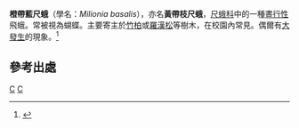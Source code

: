 {{Speciesbox
| taxon = Milionia basalis
| binomial_authority = Walker, 1854
| name = 橙帶藍尺蛾<br>''Milionia basalis''
| image = Milionia_basalis_Day_flying_Moth_from_Namdapha_Tiger_Reserve,_Arunachal_Pradesh_IMG_3321.jpg
| image_caption = 橙帶藍尺蛾
| image2 = Milionia_basalis.JPG
| image2_caption = ''Milionia basalis guentheri''<br>產於蘇門答臘的亞種
| synonyms =
*''Milionia zonea'' <small>Moore, 1872</small>
*''Milionia guentheri'' <small>Butler, 1881</small>
*''Milionia latifasciata'' <small>Butler, 1881</small>
*''Milionia pyrozonis'' <small>Butler, 1882</small>
*''Milionia butleri'' <small>Druce, 1882</small>
*''Milionia sharpei'' <small>Butler, 1886</small>
*''Milionia pryeri'' <small>Druce, 1888</small>
*''Milionia ochracea'' <small>Thierry-Mieg, 1907</small>
}}
'''橙帶藍尺蛾'''（學名：''Milionia basalis''），亦名'''黃帶枝尺蛾'''，[[尺蛾科|尺蛾科]]中的一種[[晝行性|晝行性]]飛蛾。常被視為蝴蝶。主要寄主於[[竹柏|竹柏]]或[[羅漢松|羅漢松]]等樹木，在校園內常見。偶爾有[[大發生|大發生]]的現象。<ref name=biodiv>{{cite web|url=http://gaga.biodiv.tw/9912bx/133.htm|title=橙帶藍尺蛾''Milionia basalis''|access-date=2019-02-09|archive-date=2020-02-01|archive-url=https://web.archive.org/web/20200201211626/http://gaga.biodiv.tw/9912bx/133.htm|dead-url=no}}</ref>

==參考出處==
<references/>
{{Wikispecies|Milionia basalis}}
{{Commonscat|Milionia basalis}}

{{Taxonbar}}
[[Category:1854年描述的昆虫|C]]
[[Category:蓝尺蛾属|C]]